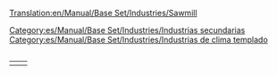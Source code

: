 [[Translation:en/Manual/Base Set/Industries/Sawmill]]
<table align="right"><tr valign="top"><td>

{{es/Manual/Base Set/Industries/Industrias| nombre=Aserradero (clima templado)
| imagen=en/Manual/Base Set/Industries/Sawmill.png
| climas=[[es/Manual/Clima|Templado]]
| acepta=[[es/Manual/Base Set/Cargos/Madera|Madera]]
| produce=[[es/Manual/Base Set/Cargos/Mercancías|Mercancías]]
| notas=En inglés tiene dos nombres: '[[en/Manual/Base Set/Industries/Sawmill]]' en el clima templado y '[[en/Manual/Base Set/Industries/Lumber Mill]]' en el clima subtropical.
}}</td>
<td>
{{es/Manual/Base Set/Industries/Industrias| nombre=Aserradero (clima subtropical)
| imagen=en/Manual/Base Set/Industries/Lumbermill.png
| climas=[[es/Manual/Clima|subtropical]]
| acepta=Nada
| produce=[[es/Manual/Base Set/Cargos/Madera|Madera]]
| notas=No se genera ni se construye automáticamente, sino que debe de ser fundada (construida) por el jugador. Debe situarse en zonas con [[es/Árboles de tipo 4|árboles de tipo 4]] (Selva), donde talará los árboles situados dentro de un área determinada. Una vez que todos los árboles en esta área sean talados, la producción se reducirá a 0. Como resultado, normalmente es necesaria la plantación de árboles para mantener esta industria.
}}</td></tr>

[[Category:es/Manual/Base Set/Industries/Industrias secundarias]]
[[Category:es/Manual/Base Set/Industries/Industrias de clima templado]]